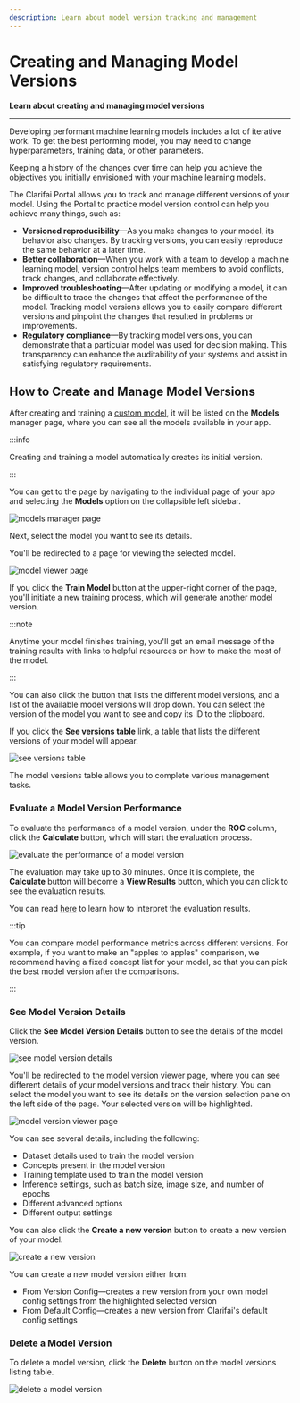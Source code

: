 ```yaml
---
description: Learn about model version tracking and management
---
```


# Creating and Managing Model Versions

**Learn about creating and managing model versions**
<hr />

Developing performant machine learning models includes a lot of iterative work. To get the best performing model, you may need to change hyperparameters, training data, or other parameters. 

Keeping a history of the changes over time can help you achieve the objectives you initially envisioned with your machine learning models. 

The Clarifai Portal allows you to track and manage different versions of your model. Using the Portal to practice model version control can help you achieve many things, such as:

- **Versioned reproducibility**—As you make changes to your model, its behavior also changes. By tracking versions, you can easily reproduce the same behavior at a later time. 
- **Better collaboration**—When you work with a team to develop a machine learning model, version control helps team members to avoid conflicts, track changes, and collaborate effectively.
- **Improved troubleshooting**—After updating or modifying a model, it can be difficult to trace the changes that affect the performance of the model. Tracking model versions allows you to easily compare different versions and pinpoint the changes that resulted in problems or improvements. 
- **Regulatory compliance**—By tracking model versions, you can demonstrate that a particular model was used for decision making. This transparency can enhance the auditability of your systems and assist in satisfying regulatory requirements. 

## How to Create and Manage Model Versions

After creating and training a [custom model](https://docs.clarifai.com/portal-guide/model/pcustom-model-walkthrough/), it will be listed on the **Models** manager page, where you can see all the models available in your app. 

:::info

Creating and training a model automatically creates its initial version. 

:::


You can get to the page by navigating to the individual page of your app and selecting the **Models** option on the collapsible left sidebar. 

![models manager page](/img/community/model_versions/model_versions_1.png)

Next, select the model you want to see its details.

You'll be redirected to a page for viewing the selected model. 

![model viewer page](/img/community/model_versions/model_versions_2.png)

If you click the **Train Model** button at the upper-right corner of the page, you'll initiate a new training process, which will generate another model version.

:::note

Anytime your model finishes training, you'll get an email message of the training results with links to helpful resources on how to make the most of the model.  

:::

You can also click the button that lists the different model versions, and a list of the available model versions will drop down. You can select the version of the model you want to see and copy its ID to the clipboard. 

If you click the **See versions table** link, a table that lists the different versions of your model will appear. 

![see versions table](/img/community/model_versions/model_versions_3.png)

The model versions table allows you to complete various management tasks. 

### Evaluate a Model Version Performance

To evaluate the performance of a model version, under the **ROC** column, click the **Calculate** button, which will start the evaluation process.

![evaluate the performance of a model version](/img/community/model_versions/model_versions_4.png)

The evaluation may take up to 30 minutes. Once it is complete, the **Calculate** button will become a **View Results** button, which you can click to see the evaluation results.

You can read [here](https://docs.clarifai.com/portal-guide/evaluate/interpreting-evaluations/) to learn how to interpret the evaluation results.

:::tip

You can compare model performance metrics across different versions. For example, if you want to make an "apples to apples" comparison, we recommend having a fixed concept list for your model, so that you can pick the best model version after the comparisons.

:::

### See Model Version Details

Click the **See Model Version Details** button to see the details of the model version.

![see model version details](/img/community/model_versions/model_versions_5.png)
 
You'll be redirected to the model version viewer page, where you can see different details of your model versions and track their history.
You can select the model you want to see its details on the version selection pane on the left side of the page. Your selected version will be highlighted.

![model version viewer page](/img/community/model_versions/model_versions_6.png)

You can see several details, including the following:

- Dataset details used to train the model version
- Concepts present in the model version
- Training template used to train the model version
- Inference settings, such as batch size, image size, and number of epochs 
- Different advanced options
- Different output settings

You can also click the **Create a new version** button to create a new version of your model. 

![create a new version](/img/community/model_versions/model_versions_7.png)

You can create a new model version either from:

- From Version Config—creates a new version from your own model config settings from the highlighted selected version
- From Default Config—creates a new version from Clarifai's default config settings

### Delete a Model Version

To delete a model version, click the **Delete** button on the model versions listing table.

![delete a model version](/img/community/model_versions/model_versions_8.png)

